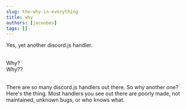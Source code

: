 ```yaml
---
slug: the-why-in-everything
title: why
authors: [jacoobes]
tags: []
---
```


Yes, yet another discord.js handler.

<br/> Why?
<br/> Why??

<br />
There are so many discord.js handlers out there. So why another one? Here's the thing. Most handlers you see out there are
poorly made, not maintained, unknown bugs, or who knows what.
